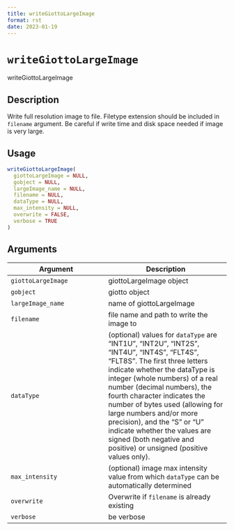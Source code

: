 ```yaml
--- 
title: writeGiottoLargeImage 
format: rst 
date: 2023-01-19 
--- 
```

# `writeGiottoLargeImage`

writeGiottoLargeImage


## Description

Write full resolution image to file. Filetype extension should be
 included in `filename` argument. Be careful if write time and disk space
 needed if image is very large.


## Usage

```r
writeGiottoLargeImage(
  giottoLargeImage = NULL,
  gobject = NULL,
  largeImage_name = NULL,
  filename = NULL,
  dataType = NULL,
  max_intensity = NULL,
  overwrite = FALSE,
  verbose = TRUE
)
```


## Arguments

Argument      |Description
------------- |----------------
`giottoLargeImage`     |     giottoLargeImage object
`gobject`     |     giotto object
`largeImage_name`     |     name of giottoLargeImage
`filename`     |     file name and path to write the image to
`dataType`     |     (optional) values for `dataType` are "INT1U", "INT2U", "INT2S", "INT4U", "INT4S", "FLT4S", "FLT8S". The first three letters indicate whether the dataType is integer (whole numbers) of a real number (decimal numbers), the fourth character indicates the number of bytes used (allowing for large numbers and/or more precision), and the "S" or "U" indicate whether the values are signed (both negative and positive) or unsigned (positive values only).
`max_intensity`     |     (optional) image max intensity value from which `dataType`  can be automatically determined
`overwrite`     |     Overwrite if `filename` is already existing
`verbose`     |     be verbose


